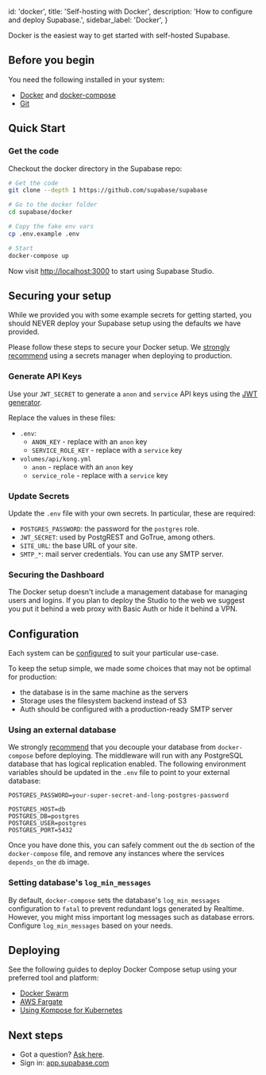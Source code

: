
  id: 'docker',
  title: 'Self-hosting with Docker',
  description: 'How to configure and deploy Supabase.',
  sidebar_label: 'Docker',
}

Docker is the easiest way to get started with self-hosted Supabase.

## Before you begin

You need the following installed in your system:

- [Docker](https://docs.docker.com/engine/install/) and [docker-compose](https://docs.docker.com/compose/install/)
- [Git](https://git-scm.com/downloads)

## Quick Start

### Get the code

Checkout the docker directory in the Supabase repo:

```sh
# Get the code
git clone --depth 1 https://github.com/supabase/supabase

# Go to the docker folder
cd supabase/docker

# Copy the fake env vars
cp .env.example .env

# Start
docker-compose up
```

Now visit [http://localhost:3000](http://localhost:3000) to start using Supabase Studio.

## Securing your setup

While we provided you with some example secrets for getting started, you should NEVER deploy your Supabase setup using the defaults we have provided.

Please follow these steps to secure your Docker setup. We [strongly recommend](../../guides/hosting/overview#managing-your-secrets) using a secrets manager when deploying to production.

### Generate API Keys

Use your `JWT_SECRET` to generate a `anon` and `service` API keys using the [JWT generator](../../guides/hosting/overview#api-keys).

Replace the values in these files:

- `.env`:
  - `ANON_KEY` - replace with an `anon` key
  - `SERVICE_ROLE_KEY` - replace with a `service` key
- `volumes/api/kong.yml`
  - `anon` - replace with an `anon` key
  - `service_role` - replace with a `service` key

### Update Secrets

Update the `.env` file with your own secrets. In particular, these are required:

- `POSTGRES_PASSWORD`: the password for the `postgres` role.
- `JWT_SECRET`: used by PostgREST and GoTrue, among others.
- `SITE_URL`: the base URL of your site.
- `SMTP_*`: mail server credentials. You can use any SMTP server.

### Securing the Dashboard

The Docker setup doesn't include a management database for managing users and logins. If you plan to deploy the Studio to the web we suggest you put it behind a web proxy with Basic Auth or hide it behind a VPN.

## Configuration

Each system can be [configured](../../guides/hosting/overview#configuration) to suit your particular use-case.

To keep the setup simple, we made some choices that may not be optimal for production:

- the database is in the same machine as the servers
- Storage uses the filesystem backend instead of S3
- Auth should be configured with a production-ready SMTP server

### Using an external database

We strongly [recommend](../../guides/hosting/overview#managing-your-database) that you decouple your database from `docker-compose` before deploying.
The middleware will run with any PostgreSQL database that has logical replication enabled. The following environment variables should be updated
in the `.env` file to point to your external database:

```env title=.env
POSTGRES_PASSWORD=your-super-secret-and-long-postgres-password

POSTGRES_HOST=db
POSTGRES_DB=postgres
POSTGRES_USER=postgres
POSTGRES_PORT=5432
```

Once you have done this, you can safely comment out the `db` section of the `docker-compose` file, and remove any instances where the services `depends_on` the `db` image.

### Setting database's `log_min_messages`

By default, `docker-compose` sets the database's `log_min_messages` configuration to `fatal` to prevent redundant logs generated by Realtime.
However, you might miss important log messages such as database errors. Configure `log_min_messages` based on your needs.

## Deploying

See the following guides to deploy Docker Compose setup using your preferred tool and platform:

- [Docker Swarm](https://docs.docker.com/engine/swarm/stack-deploy/)
- [AWS Fargate](https://aws.amazon.com/blogs/containers/deploy-applications-on-amazon-ecs-using-docker-compose/)
- [Using Kompose for Kubernetes](https://kubernetes.io/docs/tasks/configure-pod-container/translate-compose-kubernetes/)

## Next steps

- Got a question? [Ask here](https://github.com/supabase/supabase/discussions).
- Sign in: [app.supabase.com](https://app.supabase.com)


